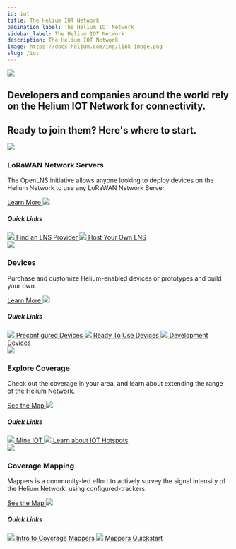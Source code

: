 ```yaml
---
id: iot
title: The Helium IOT Network
pagination_label: The Helium IOT Network
sidebar_label: The Helium IOT Network
description: The Helium IOT Network
image: https://docs.helium.com/img/link-image.png
slug: /iot
---
```



<div class="container" style={{ padding: 0, marginBottom: 60 }}>
  <div class="row">
    <div class="col col--12">
      <div class="flex" style={{ border: 'none' }}>
        <img className="headericon" src={useBaseUrl('img/network-iot/useheader.png')} />
        <div className="headertext">
          <h2 className="subtitle">
            Developers and companies around the world rely on the Helium IOT Network for
            connectivity.
          </h2>
          <h2 className="subtitle">Ready to join them? Here's where to start.</h2>
        </div>
      </div>
    </div>
  </div>
</div>

<div class="container" style={{ padding: 0 }}>
  <div class="row">
    <div class="col col--6" style={{ marginBottom: 100 }}>
      <img
        className="homeicon"
        style={{ maxWidth: 85 }}
        src={useBaseUrl('img/network-iot/use2.png')}
      />
      <h3>LoRaWAN Network Servers</h3>
      <p className="podtext">
        The OpenLNS initiative allows anyone looking to deploy devices on the Helium Network to use
        any LoRaWAN Network Server.
      </p>
      <a href="/iot/lorawan-network-servers">
        Learn More <img className="quicklinkarrow" src={useBaseUrl('img/icons/linkarrow.svg')} />
      </a>
      <h5>Quick Links</h5>
      <a className="block" href="/iot/find-a-lns-provider">
        <img className="docicon" src={useBaseUrl('img/icons/docicon.svg')} /> Find an LNS Provider
      </a>
      <a className="block" href="/iot/run-a-lns">
        <img className="docicon" src={useBaseUrl('img/icons/docicon.svg')} /> Host Your Own LNS
      </a>
    </div>
    <div class="col col--6" style={{ marginBottom: 100 }}>
      <img
        className="homeicon"
        style={{ maxWidth: 85 }}
        src={useBaseUrl('img/network-iot/use1.svg')}
      />
      <h3>Devices</h3>
      <p className="podtext">
        Purchase and customize Helium-enabled devices or prototypes and build your own.
      </p>
      <a href="/iot/devices">
        Learn More <img className="quicklinkarrow" src={useBaseUrl('img/icons/linkarrow.svg')} />
      </a>
      <h5>Quick Links</h5>
      <a className="block" href="https://www.helium.com/ecosystem">
        <img className="docicon" src={useBaseUrl('img/icons/docicon.svg')} /> Preconfigured Devices
      </a>
      <a className="block" href="/network-iot/devices/ready-to-use">
        <img className="docicon" src={useBaseUrl('img/icons/docicon.svg')} /> Ready To Use Devices
      </a>
      <a className="block" href="/network-iot/devices/development">
        <img className="docicon" src={useBaseUrl('img/icons/docicon.svg')} /> Development Devices
      </a>
    </div>
    <div class="col col--6" style={{ marginBottom: 100 }}>
      <img
        className="homeicon"
        style={{ maxWidth: 85 }}
        src={useBaseUrl('img/network-iot/use5.svg')}
      />
      <h3>Explore Coverage</h3>
      <p className="podtext">
        Check out the coverage in your area, and learn about extending the range of the Helium
        Network.
      </p>
      <a href="https://explorer.helium.com">
        See the Map <img className="quicklinkarrow" src={useBaseUrl('img/icons/linkarrow.svg')} />
      </a>
      <h5>Quick Links</h5>
      <a className="block" href="/tokens/mine-iot/">
        <img className="docicon" src={useBaseUrl('img/icons/docicon.svg')} /> Mine IOT
      </a>
      <a className="block" href="/iot/hotspots">
        <img className="docicon" src={useBaseUrl('img/icons/docicon.svg')} /> Learn about IOT
        Hotspots
      </a>
    </div>
    <div class="col col--6" style={{ marginBottom: 100 }}>
      <img
        className="homeicon"
        style={{ maxWidth: 85 }}
        src={useBaseUrl('img/network-iot/use4.svg')}
      />
      <h3>Coverage Mapping</h3>
      <p className="podtext">
        Mappers is a community-led effort to actively survey the signal intensity of the Helium
        Network, using configured-trackers.
      </p>
      <a href="https://mappers.helium.com">
        See the Map <img className="quicklinkarrow" src={useBaseUrl('img/icons/linkarrow.svg')} />
      </a>
      <h5>Quick Links</h5>
      <a className="block" href="/iot/coverage-mapping">
        <img className="docicon" src={useBaseUrl('img/icons/docicon.svg')} /> Intro to Coverage
        Mappers
      </a>
      <a className="block" href="/iot/coverage-mapping/quickstart">
        <img className="docicon" src={useBaseUrl('img/icons/docicon.svg')} /> Mappers Quickstart
      </a>
    </div>
  </div>
</div>
